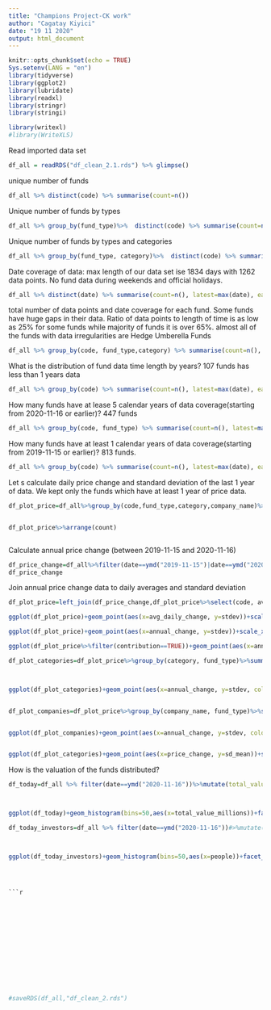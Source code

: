 ```yaml
---
title: "Champions Project-CK work"
author: "Cagatay Kiyici"
date: "19 11 2020"
output: html_document
---
```


```r
knitr::opts_chunk$set(echo = TRUE)
Sys.setenv(LANG = "en")
library(tidyverse)
library(ggplot2)
library(lubridate)
library(readxl)
library(stringr)
library(stringi)

library(writexl)
#library(WriteXLS)


```

Read imported data set
```r
df_all = readRDS("df_clean_2.1.rds") %>% glimpse()

```


 unique  number of funds 

```r

df_all %>% distinct(code) %>% summarise(count=n())

```

Unique number of funds by types
```r

df_all %>% group_by(fund_type)%>%  distinct(code) %>% summarise(count=n())

```

Unique number of funds by types and categories
```r

df_all %>% group_by(fund_type, category)%>%  distinct(code) %>% summarise(count=n())%>%arrange(desc(count))

```



Date coverage of data: max length of our data set ise 1834 days with 1262 data points. No fund data during weekends and official holidays.
```r

df_all %>% distinct(date) %>% summarise(count=n(), latest=max(date), earliest=min(date), length=max(date)-min(date))


```


total number of data points and date coverage for each fund. Some funds have huge gaps in their data. Ratio of data points to length of time is as low as 25% for some funds while majority of funds it is over 65%. almost all of the funds with data irregularities are Hedge Umberella Funds 

```r

df_all %>% group_by(code, fund_type,category) %>% summarise(count=n(), latest=max(date), earliest=min(date), length=as.integer(max(date)-min(date))) %>% mutate(coverage=count/length)%>%arrange((coverage))


```



What is the distribution of fund data time length by years? 107 funds has less than 1 years data

```r

df_all %>% group_by(code) %>% summarise(count=n(), latest=max(date), earliest=min(date), length=max(date)-min(date))%>% arrange(count) %>% group_by(length_years=as.integer(floor(length/365)) )%>% summarise(countcuts=n())%>% arrange(length_years)#%>%glimpse()

```

How many funds have at lease 5 calendar years of data coverage(starting from 2020-11-16 or earlier)? 447 funds


```r

df_all %>% group_by(code, fund_type) %>% summarise(count=n(), latest=max(date), earliest=min(date), length=max(date)-min(date))%>%arrange(desc(earliest)) %>% filter(earliest<=ymd("2015-11-16"))


```

How many funds have at least 1 calendar years of data coverage(starting from 2019-11-15 or earlier)? 813 funds. 


```r

df_all %>% group_by(code) %>% summarise(count=n(), latest=max(date), earliest=min(date), length=max(date)-min(date))%>%arrange((code)) %>% filter(earliest<=ymd("2019-11-15"))

```



Let s calculate daily price change and standard deviation of the last 1 year of data. We kept only the funds which have at least 1 year of price data.


```r
df_plot_price=df_all%>%group_by(code,fund_type,category,company_name)%>%arrange(code,date)%>%mutate(previousday=lag(price,n=1), daily_price_change=price/previousday-1)%>%filter(date>=ymd("20191115"))%>%summarise(avg_daily_change=mean(daily_price_change, na.rm = TRUE), stdev=sd(daily_price_change, na.rm = TRUE),earliest=min(date), count=n())%>%arrange(count)%>%filter(earliest<=ymd("20191118"))


df_plot_price%>%arrange(count)



```



Calculate annual price change (between 2019-11-15 and 2020-11-16)

```r
df_price_change=df_all%>%filter(date==ymd("2019-11-15")|date==ymd("2020-11-16"))%>%group_by(code,fund_type,category,company_name)%>%arrange(code,date)%>%mutate(previous_price=lag(price),annual_change=price/previous_price-1)%>%relocate(annual_change)%>%filter(!is.na(annual_change))%>%select(-previous_price)
df_price_change

```


Join annual price change data to daily averages and standard deviation
```r
df_plot_price=left_join(df_price_change,df_plot_price%>%select(code, avg_daily_change, stdev), by="code")%>%select(-fund_type.y, -category.y)%>%rename(fund_type=fund_type.x,category=category.x)%>%relocate(avg_daily_change,stdev)%>%glimpse()

```



```r


ggplot(df_plot_price)+geom_point(aes(x=avg_daily_change, y=stdev))+scale_x_log10()+scale_y_log10()+theme_minimal()+theme(legend.position="bottom")+facet_wrap(vars(category)) 


```


```r


ggplot(df_plot_price)+geom_point(aes(x=annual_change, y=stdev))+scale_x_log10()+scale_y_log10()+theme_minimal()+theme(legend.position="bottom")+facet_wrap(vars(category)) 


```





```r


ggplot(df_plot_price%>%filter(contribution==TRUE))+geom_point(aes(x=annual_change, y=stdev,color=category))+scale_x_log10()+scale_y_log10()+theme_minimal()+theme(legend.position="bottom")#+facet_wrap(vars(contribution)) 


```



```r
df_plot_categories=df_plot_price%>%group_by(category, fund_type)%>%summarize(avg_daily_change=mean(avg_daily_change,na.rm=TRUE),stdev=mean(stdev,na.rm = TRUE), annual_change=mean(annual_change,na.rm=TRUE))%>%glimpse()



ggplot(df_plot_categories)+geom_point(aes(x=annual_change, y=stdev, color=category))+scale_x_log10()+scale_y_log10()+theme_minimal()+theme(legend.position="bottom")+facet_wrap(vars(fund_type)) 



```
```r
df_plot_companies=df_plot_price%>%group_by(company_name, fund_type)%>%summarize(avg_daily_change=mean(avg_daily_change,na.rm=TRUE),stdev=mean(stdev,na.rm = TRUE), annual_change=mean(annual_change,na.rm=TRUE))


ggplot(df_plot_companies)+geom_point(aes(x=annual_change, y=stdev, color=company_name))+scale_x_log10()+scale_y_log10()+theme_minimal()+theme(legend.position="bottom")+facet_wrap(vars(fund_type)) 



```


```r

ggplot(df_plot_categories)+geom_point(aes(x=price_change, y=sd_mean))+scale_x_log10()#+scale_y_log10()+theme_minimal()+theme(legend.position="bottom")

```










How is the valuation of the funds distributed?


```r

df_today=df_all %>% filter(date==ymd("2020-11-16"))%>%mutate(total_value_millions=round(total_value/1000000,2), total_value_bins=floor(total_value/10000000))



ggplot(df_today)+geom_histogram(bins=50,aes(x=total_value_millions))+facet_grid(rows=vars(contribution))
```





```r

df_today_investors=df_all %>% filter(date==ymd("2020-11-16"))#>%mutate(total_value_millions=round(total_value/1000000,2), total_value_bins=floor(total_value/10000000))



ggplot(df_today_investors)+geom_histogram(bins=50,aes(x=people))+facet_wrap(vars(fund_type))
```

```



```r



```



```r



```



```r



```



```r



```



```r



```



```r



```



```r



```



```r



```



```r



```



```r



```



```r



```



```r



```



```r



```



```r



```


```r

#saveRDS(df_all,"df_clean_2.rds")

```

















